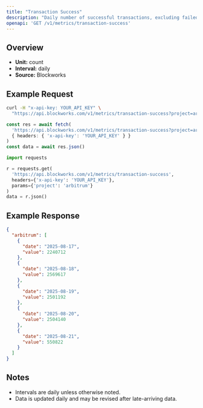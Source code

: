 ```yaml
---
title: "Transaction Success"
description: "Daily number of successful transactions, excluding failed transactions."
openapi: 'GET /v1/metrics/transaction-success'
---
```


## Overview

- **Unit:** count
- **Interval:** daily
- **Source:** Blockworks

## Example Request

<CodeGroup>

```bash cURL
curl -H "x-api-key: YOUR_API_KEY" \
  "https://api.blockworks.com/v1/metrics/transaction-success?project=arbitrum"
```

```typescript TypeScript
const res = await fetch(
  'https://api.blockworks.com/v1/metrics/transaction-success?project=arbitrum',
  { headers: { 'x-api-key': 'YOUR_API_KEY' } }
)
const data = await res.json()
```

```python Python
import requests

r = requests.get(
  'https://api.blockworks.com/v1/metrics/transaction-success',
  headers={'x-api-key': 'YOUR_API_KEY'},
  params={'project': 'arbitrum'}
)
data = r.json()
```

</CodeGroup>

## Example Response

```json
{
  "arbitrum": [
    {
      "date": "2025-08-17",
      "value": 2240712
    },
    {
      "date": "2025-08-18",
      "value": 2569617
    },
    {
      "date": "2025-08-19",
      "value": 2501192
    },
    {
      "date": "2025-08-20",
      "value": 2504140
    },
    {
      "date": "2025-08-21",
      "value": 550822
    }
  ]
}
```

## Notes
- Intervals are daily unless otherwise noted.
- Data is updated daily and may be revised after late-arriving data.

